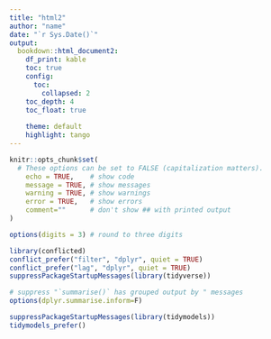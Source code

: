 ```yaml
---
title: "html2"
author: "name"
date: "`r Sys.Date()`"
output: 
  bookdown::html_document2:
    df_print: kable
    toc: true
    config:
      toc:
        collapsed: 2
    toc_depth: 4
    toc_float: true
    
    theme: default
    highlight: tango
---
```


```r
knitr::opts_chunk$set( 
  # These options can be set to FALSE (capitalization matters).
	echo = TRUE,    # show code
	message = TRUE, # show messages
	warning = TRUE, # show warnings
	error = TRUE,   # show errors
	comment=""      # don't show ## with printed output
)

options(digits = 3) # round to three digits
```

```r
library(conflicted)
conflict_prefer("filter", "dplyr", quiet = TRUE)
conflict_prefer("lag", "dplyr", quiet = TRUE)
suppressPackageStartupMessages(library(tidyverse))

# suppress "`summarise()` has grouped output by " messages
options(dplyr.summarise.inform=F)  
```

```r
suppressPackageStartupMessages(library(tidymodels))
tidymodels_prefer()
```

# 